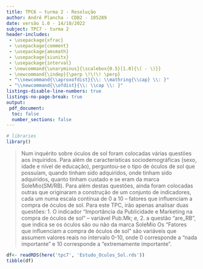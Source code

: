 ```yaml
---
title: TPC6 – turma 2 - Resolução
author: André Plancha - CDB2 - 105289
date: versão 1.0 - 14/10/2022
subject: TPC7 - turma 2
header-includes:
 - \usepackage{xfrac}
 - \usepackage{comment}
 - \usepackage{amsmath}
 - \usepackage{siunitx}
 - \usepackage{interval}
 - \newcommand{\unaryminus}{\scalebox{0.5}[1.0]{\( - \)}}
 - \newcommand{\indep}{\perp \!\!\! \perp}
 - "\\newcommand{\\aproxofdist}{\\: \\mathring{\\cap} \\: }"
 - "\\newcommand{\\ofdist}{\\: \\cap \\: }"
listings-disable-line-numbers: true
listings-no-page-break: true
output:
 pdf_document:
  toc: false
  number_sections: false
---
```


```r
# libraries
library()
```


> Num inquérito sobre óculos de sol foram colocadas várias questões aos inquiridos. Para além 
de características sociodemográficas (sexo, idade e nível de educação), perguntou-se o tipo 
de óculos de sol que possuíam, quando tinham sido adquiridos, onde tinham sido adquiridos, 
quanto tinham custado e se eram da marca SoleMio(SM/RB). 
Para além destas questões, ainda foram colocadas outras que originaram a construção de 
um conjunto de indicadores, cada um numa escala contínua de 0 a 10 – fatores que 
influenciam a compra de óculos de sol.
Para este TPC, irão apenas analisar duas questões: 1. O indicador “Importância da 
Publicidade e Marketing na compra de óculos de sol” – variável Pub.Mk; e, 2. a questão 
“are_RB”, que indica se os óculos são ou não da marca SoleMio
Os “Fatores que influenciam a compra de óculos de sol” são variáveis que assumem valores 
reais no intervalo 0-10, onde 0 corresponde a “nada importante” e 10 corresponde a 
“extremamente importante”.

```r
df<- readRDS(here('tpc7', 'Estudo_Oculos_Sol.rds'))
tibble(df)
```
